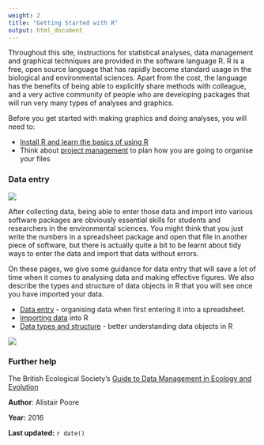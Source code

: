 ```yaml
---
weight: 2
title: "Getting Started with R"
output: html_document
---
```


Throughout this site, instructions for statistical analyses, data management and graphical techniques are provided in the software language R. R is a free, open source language that has rapidly become standard usage in the biological and environmental sciences. Apart from the cost, the language has the benefits of being able to explicitly share methods with colleague, and a very active community of people who are developing packages that will run very many types of analyses and graphics.

Before you get started with making graphics and doing analyses, you will need to:

* [Install R and learn the basics of using R](installing-r-rstudio)  
* Think about [project management](project-management) to plan how you are going to organise your files 
 

### Data entry

![](images/Sampling.jpg)


After collecting data, being able to enter those data and import into various software packages are obviously essential skills for students and researchers in the environmental sciences. You might think that you just write the numbers in a spreadsheet package and open that file in another piece of software, but there is actually quite a bit to be learnt about tidy ways to enter the data and import that data without errors.

On these pages, we give some guidance for data entry that will save a lot of time when it comes to analysing data and making effective figures. We also describe the types and structure of data objects in R that you will see once you have imported your data. 

* [Data entry](data-entry) - organising data when first entering it into a spreadsheet.  
* [Importing data](importing-data) into R  
* [Data types and structure](data-types-structure/) - better understanding data objects in R  

![](data-entry/Data_entry_image.jpg)

### Further help
 
The British Ecological Society's [Guide to Data Management in Ecology and Evolution](http://www.britishecologicalsociety.org/wp-content/uploads/Publ_Data-Management-Booklet.pdf)
  

**Author**: Alistair Poore
 
**Year:** 2016

**Last updated:** `r date()`
